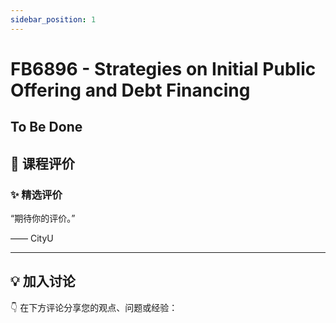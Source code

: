 ```yaml
---
sidebar_position: 1
---
```



# FB6896 - Strategies on Initial Public Offering and Debt Financing

## To Be Done

## **💬 课程评价**

### ✨ **精选评价**
<div className={commentStyles.commentBox}>
    <p className={commentStyles.commentText}>
        “期待你的评价。”
    </p>
    <p className={commentStyles.commentAuthor}>—— CityU</p>
</div>

---

## **💡 加入讨论**

👇 在下方评论分享您的观点、问题或经验：
<Utterances />
